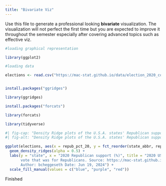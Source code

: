 ```yaml
---
title: "Bivariate Viz"
---
```


Use this file to generate a professional looking **bivariate** visualization.  The visualization will not perfect the first time but you are expected to improve it throughout the semester especially after covering advanced topics such as effective viz.


```r
#loading graphical representation

library(ggplot2)


```


```r
#loading data

elections <- read.csv("https://mac-stat.github.io/data/election_2020_county.csv")



```

```r

install.packages("ggridges")

```


```r

library(ggridges)

```

```r

install.packages("forcats")

library(forcats)

```
```r

library(tidyverse)

```



```r
#| fig-cap: "Density Ridge plots of the U.S.A. states' Republican support percentages with color added to show historical voting alignment. Author: Torrey Johnson. Date: 2/28/2025"
#| fig-alt: "Density Ridge plots of the U.S.A. states' Republican support percentages with color added to show historical voting alignment. The upper U.S.A. states are red, and the lower are blue. The historically red states have higher amounts of Republican support percentage. The ridges are all unimodal."

ggplot(elections, aes(x = repub_pct_20, y = fct_reorder(state_abbr, repub_pct_20), fill = historical)) + 
  geom_density_ridges(alpha = 0.5) + 
  labs(y = "state", x = "2020 Republican support (%)", title = "2020 USA Election Republican Support % Density by State", fill = "Historical State Electoral Political Alignment", subtitle = "Color indicates historical political alignment of states, 2020 Republican Support (%) = % of the 
       vote that was for Republicans. Source: https://mac-stat.github.io/data/election_2020_county.csv. 
       Author: bcheggeseth Date: Jun 19, 2024") + 
  scale_fill_manual(values = c("blue", "purple", "red"))

```
Finished
